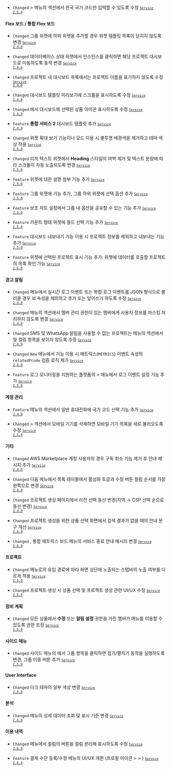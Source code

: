 - <code class="Changed">Changed</code> <Cmdname sid="MNU07360" className="uitext" /> &gt; <Cmdname sid="side_accountManagement" className="uitext" /> 메뉴의 <Cmdname sid="account_user_phone" className="uitext" /> 섹션에서 한국 국가 코드만 입력할 수 있도록 수정 <code class='changelog-service'><a href="https://docs.whatap.io/release-notes/service/service-2_5_x"><code class='changelog-service'>Service 2.5.4​</code></a></code>

#### Flex 보드 / 통합 Flex 보드​

- <code class="Changed">Changed</code> 그룹 위젯에 하위 위젯을 추가할 경우 위젯 템플릿 목록이 닫히지 않도록 변경 <code class='changelog-service'><a href="https://docs.whatap.io/release-notes/service/service-2_4_x"><code class='changelog-service'>Service 2.4.0​</code></a></code>

- <code class="Changed">Changed</code> 데이터베이스 상태 위젯에서 인스턴스를 클릭하면 해당 프로젝트 대시보드로 이동하도록 동작 변경 <code class='changelog-service'><a href="https://docs.whatap.io/release-notes/service/service-2_4_x"><code class='changelog-service'>Service 2.4.0​</code></a></code>

- <code class="Changed">Changed</code> 프로젝트 내 대시보드 목록에서는 프로젝트 이름을 표기하지 않도록 수정 <code class='changelog-service'><a href="https://docs.whatap.io/release-notes/service/service-2_4_x"><code class='changelog-service'>Service 2.4.0​</code></a></code>

- <code class="Changed">Changed</code> 대시보드 템플릿 미리보기에 스크롤을 표시하도록 수정 <code class='changelog-service'><a href="https://docs.whatap.io/release-notes/service/service-2_4_x"><code class='changelog-service'>Service 2.4.0​</code></a></code>

- <code class="Changed">Changed</code> <Cmdname sid="dashboard_list" className="uitext" />에서 대시보드에 선택된 상품 아이콘 표시하도록 수정 <code class='changelog-service'><a href="https://docs.whatap.io/release-notes/service/service-2_4_x"><code class='changelog-service'>Service 2.4.0​</code></a></code>

- <code class="Feature">Feature</code> <b>통합 서비스 2</b> 대시보드 템플릿 추가 <code class='changelog-service'><a href="https://docs.whatap.io/release-notes/service/service-2_4_x"><code class='changelog-service'>Service 2.4.0​</code></a></code>

- <code class="Changed">Changed</code> 위젯 확대 보기 기능이나 <Cmdname sid="admin" className="uitext" /> 모드 이용 시 불투명 배경색을 제거하고 테마 색상 적용 <code class='changelog-service'><a href="https://docs.whatap.io/release-notes/service/service-2_5_x"><code class='changelog-service'>Service 2.5.0​</code></a></code>

- <code class="Changed">Changed</code> 리치 텍스트 위젯에서 <b>Heading</b> 스타일의 여백 제거 및 텍스트 분량에 따라 스크롤이 자동 노출되도록 변경 <code class='changelog-service'><a href="https://docs.whatap.io/release-notes/service/service-2_5_x"><code class='changelog-service'>Service 2.5.0​</code></a></code>

- <code class="Feature">Feature</code> 위젯에 대한 설명 첨부 기능 추가 <code class='changelog-service'><a href="https://docs.whatap.io/release-notes/service/service-2_5_x"><code class='changelog-service'>Service 2.5.0​</code></a></code>

- <code class="Feature">Feature</code> 그룹 위젯에 <Cmdname sid="TLT06410" className="uitext" /> 기능 추가, 그룹 하위 위젯에 <Cmdname sid="TLT07805" className="uitext" /> 선택 옵션 추가 <code class='changelog-service'><a href="https://docs.whatap.io/release-notes/service/service-2_5_x"><code class='changelog-service'>Service 2.5.0​</code></a></code>

- <code class="Feature">Feature</code> 보조 차트 설정에서 그룹 내 옵션을 공유할 수 있는 <Cmdname sid="BTN07938" className="uitext" /> 기능 추가 <code class='changelog-service'><a href="https://docs.whatap.io/release-notes/service/service-2_5_x"><code class='changelog-service'>Service 2.5.0​</code></a></code>

- <code class="Feature">Feature</code> 카운트 형태 위젯에 필드 선택 기능 추가 <code class='changelog-service'><a href="https://docs.whatap.io/release-notes/service/service-2_5_x"><code class='changelog-service'>Service 2.5.0​</code></a></code>

- <code class="Feature">Feature</code> 대시보드 내보내기 기능 이용 시 프로젝트 정보를 제외하고 내보내는 기능 추가 <code class='changelog-service'><a href="https://docs.whatap.io/release-notes/service/service-2_5_x"><code class='changelog-service'>Service 2.5.0​</code></a></code>

- <code class="Feature">Feature</code> 위젯에 <span class="uitext">선택된 프로젝트</span> 표시 기능 추가: 위젯에 데이터를 호출할 프로젝트의 목록 확인 가능 <code class='changelog-service'><a href="https://docs.whatap.io/release-notes/service/service-2_6_x"><code class='changelog-service'>Service 2.6.0​</code></a></code>

#### 경고 알림

- <code class="Changed">Changed</code> <Cmdname sid="side_eventSetting" className="uitext" /> 메뉴에서 실시간 로그 이벤트 또는 복합 로그 이벤트를 JSON 형식으로 불러올 경우 id 속성을 제외하고 추가 또는 덮어쓰기 하도록 수정 <code class='changelog-service'><a href="https://docs.whatap.io/release-notes/service/service-2_4_x"><code class='changelog-service'>Service 2.4.0​</code></a></code>

- <code class="Changed">Changed</code> <Cmdname sid="side_eventNoti" className="uitext" /> 메뉴의 <Cmdname sid="alert_receive_settings_by_member" className="uitext" /> 섹션에서 <span class="b500">멤버 관리</span> 권한이 있는 멤버에게 사용자 정보를 마스킹 처리하지 않도록 변경 <code class='changelog-service'><a href="https://docs.whatap.io/release-notes/service/service-2_4_x"><code class='changelog-service'>Service 2.4.0​</code></a></code>

- <code class="Changed">Changed</code> SMS 및 WhatsApp 알림을 사용할 수 없는 프로젝트는 <Cmdname sid="side_eventNoti" className="uitext" /> 메뉴의 <Cmdname sid="alert_receive_settings_by_member" className="uitext" /> 섹션에서 <Cmdname sid="sms_alert" className="uitext" /> 및 <Cmdname sid="TTL06620" className="uitext" /> 컬럼 항목을 보이지 않도록 수정 <code class='changelog-service'><a href="https://docs.whatap.io/release-notes/service/service-2_4_x"><code class='changelog-service'>Service 2.4.0​</code></a></code>

- <code class="Changed">Changed</code> <Cmdname sid="side_eventSetting" className="uitext" /> <code class="newfunc">New</code> 메뉴에서 <Cmdname sid="BTN07761" className="uitext" /> 기능 이용 시 메트릭스(<code>METRICS</code>) 이벤트 속성의 <code>relatedPcode</code> 검증 로직 제거 <code class='changelog-service'><a href="https://docs.whatap.io/release-notes/service/service-2_4_x"><code class='changelog-service'>Service 2.4.0​</code></a></code>

- <code class="Feature">Feature</code> 로그 모니터링을 지원하는 플랫폼의 <Cmdname sid="side_event" className="uitext" /> &gt; <Cmdname sid="side_eventSetting" className="uitext" /> 메뉴에서 로그 이벤트 설정 기능 추가 <code class='changelog-service'><a href="https://docs.whatap.io/release-notes/service/service-2_5_x"><code class='changelog-service'>Service 2.5.0​</code></a></code>

#### 계정 관리​

- <code class="Feature">Feature</code> <Cmdname sid="MNU07360" className="uitext" /> 메뉴의 <Cmdname sid="account_user_phone" className="uitext" /> 섹션에서 일반 휴대전화에 국가 코드 선택 기능 추가 <code class='changelog-service'><a href="https://docs.whatap.io/release-notes/service/service-2_4_x"><code class='changelog-service'>Service 2.4.0​</code></a></code>

- <code class="Changed">Changed</code> <Cmdname sid="side_accountManagement" className="uitext" /> &gt; <Cmdname sid="notification_setting" className="uitext" /> 섹션에서 모바일 기기를 삭제하면 모바일 기기 목록을 새로 불러오도록 수정 <code class='changelog-service'><a href="https://docs.whatap.io/release-notes/service/service-2_5_x"><code class='changelog-service'>Service 2.5.0​</code></a></code>

#### 기타​

- <code class="Changed">Changed</code> AWS Marketplace 계정 사용자의 경우 구독 취소 기능 제거 후 안내 메시지 추가 <code class='changelog-service'><a href="https://docs.whatap.io/release-notes/service/service-2_4_x"><code class='changelog-service'>Service 2.4.0​</code></a></code>

- <code class="Changed">Changed</code> 다음 메뉴에서 목록 테이블에서 활성화 토글과 수정 버튼 컬럼 순서를 가장 왼쪽으로 변경 <code class='changelog-service'><a href="https://docs.whatap.io/release-notes/service/service-2_4_x"><code class='changelog-service'>Service 2.4.0​</code></a></code>

- <code class="Changed">Changed</code> 프로젝트 생성 페이지에서 리전 선택 동선 변경(지역 → CSP 선택 순으로 동선 변경) <code class='changelog-service'><a href="https://docs.whatap.io/release-notes/service/service-2_4_x"><code class='changelog-service'>Service 2.4.0​</code></a></code>

- <code class="Changed">Changed</code> 프로젝트 생성을 위한 상품 선택 화면에서 검색 결과가 없을 때의 안내 문구 개선 <code class='changelog-service'><a href="https://docs.whatap.io/release-notes/service/service-2_6_x"><code class='changelog-service'>Service 2.6.0​</code></a></code>

- <code class="Changed">Changed</code> <Cmdname sid="side_integratedDashboard" className="uitext" />, <span class="uitext">통합 메트릭스 보드</span> 메뉴의 서비스 종료 안내 메시지 변경 <code class='changelog-service'><a href="https://docs.whatap.io/release-notes/service/service-2_6_x"><code class='changelog-service'>Service 2.6.0​</code></a></code>

#### 프로젝트​

- <code class="Changed">Changed</code> <Cmdname sid="side_agentInstall" className="uitext" /> 메뉴로의 유입 경로에 따라 화면 상단에 노출되는 스텝바의 노출 여부를 다르게 적용 <code class='changelog-service'><a href="https://docs.whatap.io/release-notes/service/service-2_5_x"><code class='changelog-service'>Service 2.5.0​</code></a></code>

- <code class="Changed">Changed</code> 프로젝트 생성 시 상품 선택 및 프로젝트 생성 관련 UI/UX 수정 <code class='changelog-service'><a href="https://docs.whatap.io/release-notes/service/service-2_5_x"><code class='changelog-service'>Service 2.5.0​</code></a></code>

#### 정비 계획​

- <code class="Changed">Changed</code> 모든 상품에서 <b>수정</b> 또는 <b>알림 설정</b> 권한을 가진 멤버가 <Cmdname sid="side_maintenancePlan" className="uitext" /> 메뉴를 이용할 수 있도록 권한 조정 <code class='changelog-service'><a href="https://docs.whatap.io/release-notes/service/service-2_5_x"><code class='changelog-service'>Service 2.5.0​</code></a></code>

#### 사이드 메뉴​

- <code class="Changed">Changed</code> 사이드 메뉴의 <Cmdname sid="side_projectList" className="uitext" />에서 그룹 항목을 클릭하면 접기/펼치기 동작을 실행하도록 변경, 그룹 이동 버튼 추가 <code class='changelog-service'><a href="https://docs.whatap.io/release-notes/service/service-2_5_x"><code class='changelog-service'>Service 2.5.0​</code></a></code>

#### User Interface​

- <code class="Changed">Changed</code> 다크 테마의 일부 색상 변경 <code class='changelog-service'><a href="https://docs.whatap.io/release-notes/service/service-2_5_x"><code class='changelog-service'>Service 2.5.0​</code></a></code>

#### 분석

- <code class="Changed">Changed</code> <Cmdname sid="side_metricsML" className="uitext" /> 메뉴의 상세 데이터 조회 및 표시 기준 변경 <code class='changelog-service'><a href="https://docs.whatap.io/release-notes/service/service-2_6_x"><code class='changelog-service'>Service 2.6.0​</code></a></code>

#### 이용 내역​

- <code class="Changed">Changed</code> <Cmdname sid="side_projectSubscription" className="uitext" /> 메뉴에서 <Cmdname sid="status" className="uitext" /> 컬럼의 <Cmdname sid="subscribe" className="uitext" /> 버튼을 컬럼 분리해 표시하도록 수정 <code class='changelog-service'><a href="https://docs.whatap.io/release-notes/service/service-2_6_x"><code class='changelog-service'>Service 2.6.0​</code></a></code>

- <code class="Feature">Feature</code> 결제 수단 등록/수정 메뉴의 UI/UX 개편 (프로필 아이콘 &gt; <Cmdname sid="MNU07361" className="uitext" /> &gt; <Cmdname sid="side_paymentInformation" className="uitext" />) <code class='changelog-service'><a href="https://docs.whatap.io/release-notes/service/service-2_6_x"><code class='changelog-service'>Service 2.6.0​</code></a></code>